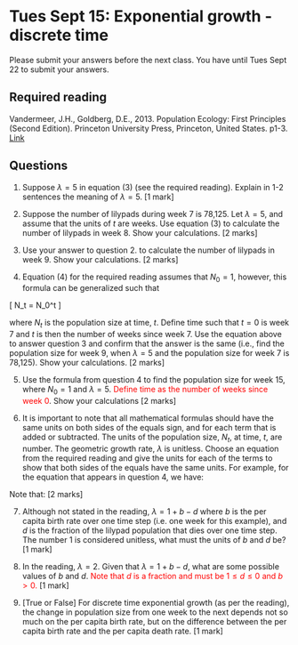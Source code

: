 # Tues Sept 15: Exponential growth - discrete time

Please submit your answers before the next class. You have until Tues Sept 22 to submit your answers.

## Required reading
Vandermeer, J.H., Goldberg, D.E., 2013. Population Ecology: First Principles (Second Edition). Princeton University Press, Princeton, United States. p1-3. [Link](https://ebookcentral-proquest-com.qe2a-proxy.mun.ca/lib/mun/detail.action?docID=1205619)

## Questions

1. Suppose $\lambda = 5$ in equation (3) (see the required reading). Explain in 1-2 sentences the meaning of $\lambda = 5$. [1 mark]

2. Suppose the number of lilypads during week 7 is 78,125. Let $\lambda = 5$, and assume that the units of $t$ are weeks. Use equation (3) to calculate the number of lilypads in week 8. Show your calculations. [2 marks]

3. Use your answer to question 2. to calculate the number of lilypads in week 9. Show your calculations. [2 marks]

4. Equation (4) for the required reading assumes that $N_0=1$, however, this formula can be generalized such that

\[
N_t = N_0\lambda^t
\]

where $N_t$ is the population size at time, $t$. Define time such that $t=0$ is week 7 and $t$ is then the number of weeks since week 7. Use the equation above to answer question 3 and confirm that the answer is the same (i.e., find the population size for week 9, when $\lambda=5$ and the population size for week 7 is 78,125). Show your calculations. [2 marks]

5. Use the formula from question 4 to find the population size for week 15, where $N_0=1$ and $\lambda=5$. <span style="color: red;">Define time as the number of weeks since week 0</span>. Show your calculations [2 marks]

6. It is important to note that all mathematical formulas should have the same units on both sides of the equals sign, and for each term that is added or subtracted. The units of the population size, $N_t$, at time, $t$, are number. The geometric growth rate, $\lambda$ is unitless. Choose an equation from the required reading and give the units for each of the terms to show that both sides of the equals have the same units. For example, for the equation that appears in question 4, we have:

\begin{eqnarray*}
N_t & = & N_0 \lambda^t \\
\left(\mbox{number}\right)& =&(\mbox{number}) (\mbox{unitless})^{weeks}\\
\left(\mbox{number}\right)& =& \left(\mbox{number}\right)\\
\end{eqnarray*}

Note that:
\begin{eqnarray*}
(\mbox{unitless}) \times (\mbox{quantity with units}) & = & (\mbox{quantity with units}) \\ (\mbox{unitless})^{(\mbox{quantity})}& =& (\mbox{unitless})
\end{eqnarray*}
[2 marks]

7. Although not stated in the reading, $\lambda = 1 + b - d$ where $b$ is the per capita birth rate over one time step (i.e. one week for this example), and $d$ is the fraction of the lilypad population that dies over one time step. The number 1 is considered unitless, what must the units of $b$ and $d$ be? [1 mark]

8. In the reading, $\lambda = 2$. Given that $\lambda = 1 + b - d$, what are some possible values of $b$ and $d$. <span style="color: red;">Note that $d$ is a fraction and must be $1 \leq d \leq 0$ and $b>0$.</span> [1 mark]

9. [True or False] For discrete time exponential growth (as per the reading), the change in population size from one week to the next depends not so much on the per capita birth rate, but on the difference between the per capita birth rate and the per capita death rate. [1 mark]
